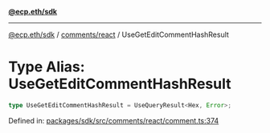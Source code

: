 [**@ecp.eth/sdk**](../../../index.mdx)

***

[@ecp.eth/sdk](/sdk-reference/index.mdx) / [comments/react](/sdk-reference/comments/react/index.mdx) / UseGetEditCommentHashResult

# Type Alias: UseGetEditCommentHashResult

```ts
type UseGetEditCommentHashResult = UseQueryResult<Hex, Error>;
```

Defined in: [packages/sdk/src/comments/react/comment.ts:374](https://github.com/ecp-eth/comments-monorepo/blob/main/packages/sdk/src/comments/react/comment.ts#L374)
